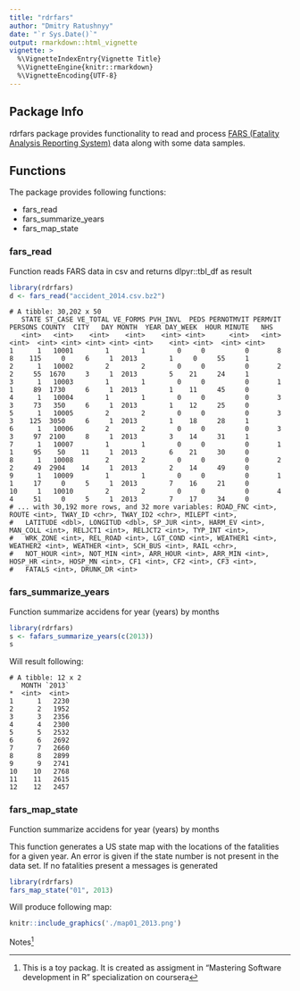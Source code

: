 ```yaml
---
title: "rdrfars"
author: "Dmitry Ratushnyy"
date: "`r Sys.Date()`"
output: rmarkdown::html_vignette
vignette: >
  %\VignetteIndexEntry{Vignette Title}
  %\VignetteEngine{knitr::rmarkdown}
  %\VignetteEncoding{UTF-8}
---
```


## Package Info

rdrfars package provides functionality to read and process [FARS (Fatality Analysis Reporting System)](https://www-fars.nhtsa.dot.gov/Main/index.aspx) data along with some data samples.

## Functions

The package provides following functions:

* fars_read
* fars_summarize_years
* fars_map_state


### fars_read

Function reads FARS data in csv and returns dlpyr::tbl_df as result

```r
library(rdrfars)
d <- fars_read("accident_2014.csv.bz2")
```

    # A tibble: 30,202 x 50
       STATE ST_CASE VE_TOTAL VE_FORMS PVH_INVL  PEDS PERNOTMVIT PERMVIT PERSONS COUNTY  CITY   DAY MONTH  YEAR DAY_WEEK  HOUR MINUTE   NHS
       <int>   <int>    <int>    <int>    <int> <int>      <int>   <int>   <int>  <int> <int> <int> <int> <int>    <int> <int>  <int> <int>
    1      1   10001        1        1        0     0          0       8       8    115     0     6     1  2013        1     0     55     1
    2      1   10002        2        2        0     0          0       2       2     55  1670     3     1  2013        5    21     24     1
    3      1   10003        1        1        0     0          0       1       1     89  1730     6     1  2013        1    11     45     0
    4      1   10004        1        1        0     0          0       3       3     73   350     6     1  2013        1    12     25     0
    5      1   10005        2        2        0     0          0       3       3    125  3050     6     1  2013        1    18     28     1
    6      1   10006        2        2        0     0          0       3       3     97  2100     8     1  2013        3    14     31     1
    7      1   10007        1        1        0     0          0       1       1     95    50    11     1  2013        6    21     30     0
    8      1   10008        2        2        0     0          0       2       2     49  2904    14     1  2013        2    14     49     0
    9      1   10009        1        1        0     0          0       1       1     17     0     5     1  2013        7    16     21     0
    10     1   10010        2        2        0     0          0       4       4     51     0     5     1  2013        7    17     34     0
    # ... with 30,192 more rows, and 32 more variables: ROAD_FNC <int>, ROUTE <int>, TWAY_ID <chr>, TWAY_ID2 <chr>, MILEPT <int>,
    #   LATITUDE <dbl>, LONGITUD <dbl>, SP_JUR <int>, HARM_EV <int>, MAN_COLL <int>, RELJCT1 <int>, RELJCT2 <int>, TYP_INT <int>,
    #   WRK_ZONE <int>, REL_ROAD <int>, LGT_COND <int>, WEATHER1 <int>, WEATHER2 <int>, WEATHER <int>, SCH_BUS <int>, RAIL <chr>,
    #   NOT_HOUR <int>, NOT_MIN <int>, ARR_HOUR <int>, ARR_MIN <int>, HOSP_HR <int>, HOSP_MN <int>, CF1 <int>, CF2 <int>, CF3 <int>,
    #   FATALS <int>, DRUNK_DR <int>


### fars_summarize_years
Function summarize accidens for year (years) by months

```r
library(rdrfars)
s <- fafars_summarize_years(c(2013))
s
```
Will result following:



    # A tibble: 12 x 2
       MONTH `2013`
    *  <int>  <int>
    1      1   2230
    2      2   1952
    3      3   2356
    4      4   2300
    5      5   2532
    6      6   2692
    7      7   2660
    8      8   2899
    9      9   2741
    10    10   2768
    11    11   2615
    12    12   2457 

### fars_map_state
Function summarize accidens for year (years) by months

This function generates a US state map with the locations of the
fatalities for a given year. An error is given if the state number is not
present in the data set. If no fatalities present a messages is generated

```r
library(rdrfars)
fars_map_state("01", 2013)
```

Will produce following map:
```r
knitr::include_graphics('./map01_2013.png')
```


Notes^[This is a toy packag. It is created as assigment in "Mastering Software development in R" specialization on coursera]
